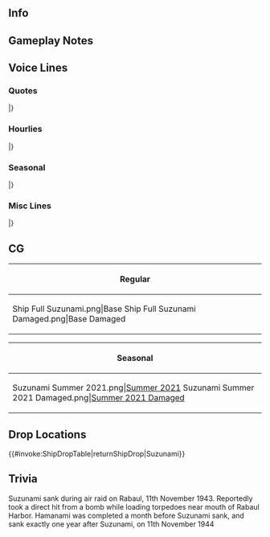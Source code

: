 ==Info==
{{KanmusuInfo|ID=475}}
{{KanmusuInfo|ID=475a}}

==Gameplay Notes==
{{:Suzunami/Equipment Bonuses}}

==Voice Lines==
===Quotes===
{{ShipquoteHeader}}
{{ShipquoteKai
|scenario = Introduction
|origin =お疲れっ！あたし、凉波。夕雲型の十番艦よ！藤波、早波、待たせたわね！提督、スズでいいよ！これからよろしくお願いね！
|translation =Pleasure to meet you! My name is Suzunami. The 10th ship of the Yuugumo-class! Fujinami, Hayanami, I kept you waiting, huh? Admiral, you can just call me Suzu! Let's get along!
}}
{{ShipquoteKai|kai = true
|scenario = Introduction
|origin =お疲れっ。夕雲型の十番艦、凉波、バッチリさ！藤波、早波。うん、元気だな！よし、よし。さっ、提督！ラバウル方面なら、付き合うぜ。置いて行くなよ。
|translation =Pleasure to meet you! The 10th ship of the Yuugumo-class, Suzunami, feeling great! Fujinami, Hayanami. Yes, looking sharp! Good, good. Now then, Admiral, if you're headed to Rabaul, I'm coming too. Don't go without me.
}}
{{ShipquoteKai
|scenario = Library
|origin =夕雲型駆逐艦十番艦、凉波さ！同じ夕雲型の藤波、早波、そして、玉波と、最初の第三二駆逐隊を編成したよ。最新鋭艦隊型駆逐艦として、栄光の二水戦に配属されたんだ！ラバウルね～。あそこはうちらの縄張りだけどさ。危ないね。
|translation =The 10th ship of the Yuugumo-class, Suzunami! I was part of the original 32nd Destroyer Division together with Fujinami, Hayanami, and Tamanami from the same class. We were assigned to the famous DesRon 2 as the latest and greatest fleet destroyers! Rabaul, huh? That was our turf, y'know? But it was a dangerous place.
}}
{{ShipquoteKai
|scenario = Secretary 1
|origin =何？あたし？ラバウル行き？
|translation =What? Me? Bound for Rabaul?
}}
{{ShipquoteKai|kai = true
|scenario = Secretary 1
|origin =凉の出番？じゃ、やるしかないさ！
|translation =My turn? Well, no choice but to go all out y'know!
}}
{{ShipquoteKai
|scenario = Secretary 2
|origin =あそこ、結構危ないよ？海も、空も。
|translation =That place, it's pretty dangerous y'know? Both the sea and the skies.
}}
{{ShipquoteKai|kai = true
|scenario = Secretary 2
|origin =ラバウル？結構危ないよ。海も、空も。
|translation =Rabaul? It's pretty dangerous. Both the sea and the skies.
}}
{{ShipquoteKai
|scenario = Secretary 3
|origin =何、藤？いきなり甘えてくるな～。早も！そんでもう一人！もう一人？提督！あんた、何やってんの？！いきなり甘えなって！ふぁ、油断も隙もない！
|translation =What's up, Fuji? You're fawning over me all of a sudden. Haya as well! And one other person! Another person? Admiral! What are you doing?! Don't go fawning over me all of a sudden! <br>*sigh* Can't let my guard down around you!
}}
{{ShipquoteKai
|scenario = Idle
|origin =ん？どうした、早？お前の大事の姉ちゃんは、藤の字だろう？何か、最近、妙に甘えるね。あ。久しぶりだから？ま～良っか！おっと、提督は、この距離でよろしく。いいじゃん、いいじゃん、しばらくは！距離感、大事！
|translation =Hm? What's up, Haya? Your beloved big sis is Fuji-noji<ref>A fairly outdated honorific, somewhat like ''-chan'' but perhaps more teasing.</ref>, isn't it? I dunno, seems like you're strangely fawning over me recently. Ah, because it's been a while since we last met? Well, if that's all, it's fine! <br>Oh, Admiral, keep that distance. Oh come on, just for now! It's important to give each other space!
}}
{{ShipquoteKai
|scenario = Secretary Married
|origin =提督、どうした？ラバウルで朝食かい？でも、気を付けないと…　湾内で気を抜いちゃだめさ。今は、提督がスズを守ってくれるって？それは…　嬉しいかな。
|translation =Admiral, what's up? Wanna have breakfast in Rabaul? Ah, but if we don't watch out... You can't let your mind wander while you're in the bay. "The Admiral will protect you this time?" That... makes me happy, I guess.
}}
{{ShipquoteKai
|scenario = Wedding
|origin =提督、何さ。スズに何か用？こう見えて、二水戦、結構忙しいんだけど…　え？これって…　本気？あひゃ、まいったな。でも、秒で受け取りますわ！
|translation =Admiral, what's up? Do you have need of me? DesRon 2's pretty busy, however we may look... What? Are you serious? Well, you got me! Oh, but I'll accept it right away!
}}
{{ShipquoteKai
|scenario = Looking At Scores
|origin =情報？待ってて、あたしが…　これでいい？うん！
|translation =Information? Wait a bit, I'll just... Is this alright? OK!
}}
{{ShipquoteKai
|scenario = Joining A Fleet
|origin =三二駆、出るよ！藤、早、遅れるな！さ！抜錨だ！
|translation =DesDiv 32, heading out! Don't fall behind, Fuji, Haya! Alright, anchors aweigh! 
}}
{{ShipquoteKai
|scenario = Equipment 1
|origin =うん、いい装備だ！
|translation =Yes, this is some good equipment!
}}
{{ShipquoteKai|kai = true
|scenario = Equipment 1
|origin =あ、いいね！こういうの、欲しかった！
|translation =Ah, this is good! I wanted something like this!
}}
{{ShipquoteKai
|scenario = Equipment 2
|origin =大事だよね、うん！
|translation =Yes, this is important after all!
}}
{{ShipquoteKai
|scenario = Equipment 3
|origin =まっ、敵機がいなけれや、ご機嫌かな！
|translation =Well, I'm in a good mood as long as there's no enemy planes around!
}}
{{ShipquoteKai
|scenario = Supply
|origin =うん、頂きました！
|translation =Yes, supplies received!
}}
{{ShipquoteKai
|scenario = Docking Minor
|origin =かすり傷だから、直ぐ戻るさ！
|translation =It's just a scratch, I'll be right back!
}}
{{ShipquoteKai
|scenario = Docking Major
|origin =結構やられた…　長ぐかかったら、ごめん。
|translation =I really got done in... Sorry if I'm away for too long.
}}
{{ShipquoteKai
|scenario = Construction
|origin =新しい子、出来たってさ！
|translation =A new girl's ready y'know!
}}
{{ShipquoteKai
|scenario = Returning From Sortie
|origin =ふぁ、無事に帰ってこれた！良かった、良かった！
|translation =Phew, we came back safely! Good, good!
}}
{{ShipquoteKai
|scenario = Starting A Sortie
|origin =旗艦はこのスズにお任せ！こう見えたって、二水戦だ！むざむざやられるもんか！出撃だ！
|translation =Leave the flagship position to me! I may not look it, but I'm part of DesRon 2! I won't go down without a fight! Sortie!
}}
{{ShipquoteKai
|scenario = Battle Start
|origin =敵だ！やるぞ！夕雲型の力、見せてやる！
|translation =Enemies! Let's do this! I'll show you the strength of the Yuugumo Class!
}}
{{ShipquoteKai
|scenario = Attack
|origin =負けるか！
|translation =As if I'd lose!
}}
{{ShipquoteKai
|scenario = Air Battle/Daytime Spotting/Night Battle Attack
|origin =やらせるかよ！撃って！
|translation =As if I'd get done in! Fire!
}}
{{ShipquoteKai
|scenario = Night Battle
|origin =夜戦だ！能代さん、見てて下さい！スズはやりますよ！
|translation =Night Battle! Noshiro-san, please watch! I'll get it done!
}}
{{ShipquoteKai
|scenario = MVP
|origin =ほ、ほ～、スズが一番働いたって？あはは、いや、まいったな～！どうさ！藤、早、見てたか？
|translation =Ho, hooh, I worked the hardest, didn't I? Hahaha, well, I dunno what to say! How about that! Did you see that, Fuji? Haya?
}}
{{ShipquoteKai
|scenario = Minor Damage 1
|origin =ぐぁ！
|translation =Gah!
}}
{{ShipquoteKai
|scenario = Minor Damage 2
|origin =食らった、どこ？！
|translation =I'm hit! Where from?!
}}
{{ShipquoteKai
|scenario = Major Damage
|origin =ふぁー！誘爆回避！魚雷投棄だ！急げ！今度は沈みかって！
|translation =Uaah! Suppress secondary explosions! Ditch the torpedoes! Hurry! As if I'll sink this time!
}}
{{ShipquoteKai
|scenario = Sunk
|origin =今度は、十分活躍したから…　ちっとまし、かな…　藤、早、元気でな。こちには…　来るな…　よ。
|translation =This time, I managed to do quite a bit so... it's a little bit better I suppose... Fuji, Haya, stay safe. Don't come... over here... OK?
}}
|}
<references/>
{{clear}}

===Hourlies===
{{ShipquoteHeader|type = hourly}}
{{ShipquoteKai|kai = true
|scenario = 00:00
|origin =そっか。あたし、今日、秘書艦担当だ。つう訳で、提督、そういう事で...　時間？ちょうど、零時って訳！
|translation =I see. I'm on duty as the secretary ship today. That's to say, Admiral, we should... The time? It's exactly midnight of course!
}}
{{ShipquoteKai|kai = true
|scenario = 01:00
|origin =マルヒトマルマル。うん、提督、書類処理、進んでる？各駆逐隊の分はこっちで全部終わらしといたよ！
|translation =0100. Hm, Admiral, is the paperwork going smoothly? I just finished with all the destroyers' paperwork!
}}
{{ShipquoteKai|kai = true
|scenario = 02:00
|origin =マルフタマルマル。うん。まだまだあんね、書類...うわぁ、重いからね？越権だけど、あたし、回してもらってもいいよ！
|translation =0200. Hm. There's still a lot of paperwork, huh? Whoa, there's a lot left to do. I might be going beyond my authority, but I can help handle some of it!
}}
{{ShipquoteKai|kai = true
|scenario = 03:00
|origin =マルサンマルマル。あっ、二人でやれば早い早い！　ガンガンいけるね。ちょっちだけ、休憩入れようっか！
|translation =0300. Ah, when we both do it it's a lot faster! We're really going all out. Let's take a very small break, OK?
}}
{{ShipquoteKai|kai = true
|scenario = 04:00
|origin =マルヨンマルマル。うん。提督、お茶。ちょっちだけ濃いめにしといたよ！目が覚めるよね！
|translation =0400. Hm. Admiral, here's some tea. I made the flavour a bit strong on purpose! It'll wake you up!
}}
{{ShipquoteKai|kai = true
|scenario = 05:00
|origin =マルゴーマルマル。うわっ、提督、やば、もうすぐ朝だ！朝風呂入ってきなよ。残り全部、仕上げて送って！
|translation =0500. Wow, Admiral, this is bad, it's almost morning! Come back after you've had your morning bath. I'll take care of the rest!
}}
{{ShipquoteKai|kai = true
|scenario = 06:00
|origin =ん、提督、爽やかじゃん！じゃ、行くよ！マルロクマルマル。艦隊、総員お越し！朝だ！
|translation =Admiral, don't you look refreshed! Well, I'm going then! 0600. Fleet, all hands, wake up! It's morning!
}}
{{ShipquoteKai|kai = true
|scenario = 07:00
|origin =マルナナマルマル。さてさて、朝飯はどうする？ラバウルで朝食と洒落込みますか！対空警戒は厳に！
|translation =0700. Well then, what should we do for breakfast? Why not get dressed up and go for breakfast in Rabaul? While keeping a strict vigilance against air threats of course!
}}
{{ShipquoteKai|kai = true
|scenario = 08:00
|origin =マルハチマルマル。提督、朝飯足りた？そう？良かった！じゃ、残りの麦飯は、菜っ葉、混ぜて握り飯をしておくよ。ちょっと塩濃いめで、海で食うとうまいんだ、これが！
|translation =0800. Admiral, did you have enough for breakfast? Really? That's great! Now then, we'll mix the remaining barley rice with some leafy vegetables to make some rice balls. The strong salty flavour really fits well when you eat it out at sea!
}}
{{ShipquoteKai|kai = true
|scenario = 09:00
|origin =マルキューマルマっ。ほ！藤、早、準備早いな～！結構！じゃ、三二駆、朝の演習と行きましょうか！
|translation =090... Oh! Fuji, Haya, you guys got ready quick! Splendid! Well, let's go for morning exercises with the 32nd DesDiv!
}}
{{ShipquoteKai|kai = true
|scenario = 10:00
|origin =ヒトマルマルマル。まだ、玉のやつが来てないかな～。全員集合って訳じゃないけどさ。ま、追っかけ来るだろう！
|translation =1000. Hmm, Tama<ref>Referring to Tamanami.</reF> still hasn't arrived, huh? Well, it's not like we said everyone had to assemble or anything. Well, guess she'll just catch up to us later!
}}
{{ShipquoteKai|kai = true
|scenario = 11:00
|origin =ヒトヒトマルマル。うん、提督、午前中は軽くこんなもんでいいかな。一旦湾内に戻りますか？そろそろお昼だし。
|translation =1100. Yeah, Admiral, this kind of light exercise is good in the morning, isn't it? Shall we temporarily go back into the bay? It'll be lunchtime soon.
}}
{{ShipquoteKai|kai = true
|scenario = 12:00
|origin =ヒトフタマルマル。さ！お昼お昼！スズ特製のおにぎり、混ぜた菜っ葉がいい味出してるから！そして、これ！ラバウル自家栽培の野菜を使った味噌汁！最高っしょ！
|translation =1200. Well then, lunchtime! Suzu's special onigiri, with vegetable leaves that really bring out the flavor! Oh, and this! Miso soup with vegetables homegrown in Rabaul! It's the best, right!
}}
{{ShipquoteKai|kai = true
|scenario = 13:00
|origin =ヒトサンマルマル。スズのラバウル湾特製昼食はどうだった？このラバウル自家栽培の貴重な野菜がありがたいよね～。お味噌汁はやかんにあるから、勝手におかわりしていいよ。
|translation =1300. How was my Rabaul Bay Special Lunch? I'm grateful for Rabaul's valuable homegrown vegetables! There's more miso soup on the kettle, feel free to help yourself to more. 
}}
{{ShipquoteKai|kai = true
|scenario = 14:00
|origin =ヒトヨンマ...ん？あれは？能代さん！お疲れ様です。はい！二水戦、三二駆、涼波、健在です！もちろん！
|translation =140...Hm? Oh that's? Noshiro-san! Thank you for your hard work. Yes! DesRon 2, 32nd DesDiv, Suzunami, going strong! Of course!
}}
{{ShipquoteKai|kai = true
|scenario = 15:00
|origin =ヒトゴーマルマル。うん、味方の泊地でも、前線では気を抜けないよ。対潜警戒はもちろん、空への警戒は...最重要。
|translation =1500. Yes, even though we're in a friendly anchorage, it doesn't mean we shouldn't be battle ready. Of course you gotta be on guard for submarines, but staying vigilant for air threats is... most important. 
}}
{{ShipquoteKai|kai = true
|scenario = 16:00
|origin =ヒトロクマルマル。浜波？う～ん、ごめん。前はね...会えてないんだ。だから、早く会いたい！な、早、どんな子？
|translation =1600. Hamanami? Hmmm, sorry. I didn't get to meet her before... But that's why I want to meet her soon! Hey, Haya, what kind of girl is she? 
}}
{{ShipquoteKai|kai = true
|scenario = 17:00
|origin =ヒトナナマルマル。うん、日が沈むね。赤くて、綺麗だ。
|translation =1700. Yeah, the sun is setting. It's red and beautiful. 
}}
{{ShipquoteKai|kai = true
|scenario = 18:00
|origin =ヒトハチマルマル。さ、提督！夕食は何が食べたい？ん？
|translation =1800. Well, Admiral. What do you wanna eat for dinner? Hmm?
}}
{{ShipquoteKai|kai = true
|scenario = 19:00
|origin =ヒトキューマルマル。提督、ご希望のスズ特製のラバウルおでんだよ！ラバウルで取れた貴重な野菜。そして、この辺で取った魚の練り物！熱燗できゅうっとやりたいでっしょう！
|translation =1900. Admiral, my special Rabaul Oden you wished for! The precious vegetables from Rabaul, as well as paste made from fish I caught nearby! Bet you want to drink it all at once with some hot sake!
}}
{{ShipquoteKai|kai = true
|scenario = 20:00
|origin =フタマルマル...おっ、誰か来たみたいよ。は～い！誰？君は...浜波？君が浜か！差し入れ？うん、ありがとう！
|translation =200...Oh, looks like someone's here. Yes, who is it? You're... Hamanami? Oh, I see, you're Hama! Refreshments? Oh, thanks!
}}
{{ShipquoteKai|kai = true
|scenario = 21:00
|origin =フタヒトマルマル。まぁまぁ、入って入って！早から聞いてたのとちょっと雰囲気違うけど。いいんじゃん！
|translation =2100. Come in, come in! You're not quite what I expected, based on what Haya told me. But I still like you!
}}
{{ShipquoteKai|kai = true
|scenario = 22:00
|origin =フタフタマルマル。浜の差し入れのおかずも美味しいな！提督のお酒も進んじゃうね！あんま飲んだらダメだよ！
|translation =2200. The refreshments Hama brought sure were tasty! Your sake went down smooth too, Admiral! Don't drink too much, OK?!   
}}
{{ShipquoteKai|kai = true
|scenario = 23:00
|origin =フタサンマルマル。うん。提督、今日もお疲れだったね～。明日も頑張って行こう！うん。休める時に、休んでね
|translation =2300. Yup. Admiral, thanks for the hard work today～. Let's do our best tomorrow as well! Yeah. One should rest when one can.
}}
|}
<references/>
{{clear}}

===Seasonal===
{{SeasonalHeaderOld}}
{{SeasonalQuote
|scenario = [[Seasonal/Rainy_Season_2021|Rainy Season 2021]]
|origin = なんか内地のこの季節はジメジメと降るね。あぁ、早、何作ってんの？呪いの人形？あぁ、てるてる坊主か？いいね。 	
|translation =	This season is so depressing. Ah, Haya, what're you making? A cursed doll? Oh, a teru teru bouzu? Nice. 	
|audio = Suzunami_Rainy Season 2021_Secretary_1.mp3
|notes = 
}}
{{SeasonalQuote
|scenario = [[Seasonal/Summer 2021|Summer 2021]]
|origin = やっぱ、ここでも夏は暑いか〜。脱ぎたくなるけど、そうもいかねし。やっぱ、ここはあれか…防暑衣か。 	
|translation =	Yeah, summer is pretty hot here too. I don't really want to strip down but I don't think I have a choice. I mean, this is... for protection against the heat right?	
|audio = Suzunami_Summer_2021_Secretary_1.mp3
|notes = Secretary 1
}}
{{SeasonalQuote
|scenario = [[Seasonal/Summer 2021|Summer 2021]]
|origin = 防暑衣つか、なんつか…えへへ。やっちまった。提督、藤、早…どうかな？…悪くはない？はぁ、涼しくいいぜ。	
|translation =	It's supposed to be heat protection... Ehehe. I put it on. Admiral, Fuji, Haya... How do I look? ...I look good? It's nice and cool.
|audio = Suzunami_Summer_2021_Secretary_2.mp3
|notes = Secretary 2
}}
{{SeasonalQuote
|scenario = [[Seasonal/Autumn_2021|Autumn 2021]]
|origin = あたしね、秋はなんだか嫌なんだけどさ…だけど、えへぇ、ここの秋はいいね。この匂い、たまんないね。屋台？
|translation =	You know, I don't really like autumn... But, ehe, the autumns here are nice. That smell is irresistible. Are they food stalls?
|audio = Suzunami Autumn 2021 Secretary 1.mp3
|notes =
}}
|}<references/>

{{clear}}

===Misc Lines===
{{SeasonalHeaderOld}}
{{SeasonalQuote
|scenario = [[Spring_2021_Event#Friend_Fleet_Voice_Lines|Spring 2021 Event]]
|origin = 三二駆、涼波、了解！突撃だ！ 
|translation =	DesDiv32, Suzunami, acknowledging! Charge! 
|audio = Ship_Voice_Suzunami_Kai_Spring_2021_Event_Friend_Fleet_1.mp3
|notes = Friend Fleet 1
}}
{{SeasonalQuote
|scenario = [[Spring_2021_Event#Friend_Fleet_Voice_Lines|Spring 2021 Event]]
|origin = 三二駆、戦場海域に到達。これより友軍を援護する。さあ、みんな、行くよ！突撃だ！ 
|translation =	DesDiv32 has reached the operation area. We'll now support the friendly forces. Alright everyone, let's go! Charge! 
|audio = Ship_Voice_Suzunami_Kai_Spring_2021_Event_Friend_Fleet_2.mp3
|notes = Friend Fleet 2
}}
|}<references/>

{{clear}}

==CG==
{| class="mw-collapsible mw-collapsed wikitable" style="width: 100%;"
!Regular
|-
|<gallery>
Ship Full Suzunami.png|Base
Ship Full Suzunami Damaged.png|Base Damaged
</gallery>
|}

{| class="mw-collapsible mw-collapsed wikitable" style="width: 100%;"
!Seasonal
|-
|<gallery>
Suzunami Summer 2021.png|[[Seasonal/Summer_2021|Summer 2021]]
Suzunami Summer 2021 Damaged.png|[[Seasonal/Summer_2021|Summer 2021 Damaged]]
</gallery>
|}

==Drop Locations==
{{#invoke:ShipDropTable|returnShipDrop|Suzunami}}

==Trivia==
Suzunami sank during air raid on Rabaul, 11th November 1943. Reportedly took a direct hit from a bomb while loading torpedoes near mouth of Rabaul Harbor. Hamanami was completed a month before Suzunami sank, and sank exactly one year after Suzunami, on 11th November 1944
{{Shiplist}}